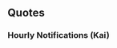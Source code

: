 ==Quotes==
{{Ship/Quotes
|Introduction = 陸軍特種船「神州丸」です。<br>統合的な上陸戦力を投射できる本格的な強襲揚陸艦の<br>先駆けとして建造されました。揚陸作戦はお任せください。
|Introduction/En = 
|Introduction/Note = 

|Library = 日本陸軍が建造した本格的な上陸用船艇母艦、現代でいう強襲揚陸艦、その一番艦、神州丸です。<br>完全武装した陸戦部隊を載せた大発動艇などを満載、その泛水装備で連続発進が可能です。<br>緒戦の上陸戦、そして末期の輸送作戦でも奮闘しました。提督殿、覚えていてくださいね。
|Library/En = 
|Library/Note = 

|Secretary 1 = R...いえ。神州丸を、お呼びでありますか。
|Secretary 1/En = 
|Secretary 1/Note = 

|Secretary 2 = 揚陸作戦ですか？ 輸送作戦？ ...ならば、投入のご検討を。
|Secretary 2/En = 
|Secretary 2/Note = 

|Secretary 3 = 提督殿、この船尾舟艇発進口が気になるご様子。ご覧になりますか？ こちらです。多くの大発の連続発進が可能であります。...提督殿？ そこは、舷側ですが。
|Secretary 3/En = 
|Secretary 3/Note = 

|Idle = G.L.、ゴッドランド...。ある種そのままではありますが...秘匿名というのは、味わい深いものであります。ふぅ...
|Idle/En = 
|Idle/Note = 

|Secretary Married = わ、私も、兵食を作ってみたのですが...。味見してもらっても...？あ...ありがとう！...美味しい？
|Secretary Married/En = 
|Secretary Married/Note = 

|Wedding = 提督殿、本艦を？本当、で...ありますか？嬉しい...本か...わ、私、着替えてまいります！
|Wedding/En = 
|Wedding/Note = 

|Looking At Scores = 情報は大切であります。お持ちしましょう。
|Looking At Scores/En = 
|Looking At Scores/Note = 

|Joining A Fleet = 陸軍特種船、神州丸、抜錨です。みんな、頼むぞ。
|Joining A Fleet/En = 
|Joining A Fleet/Note = 

|Equipment 1 = その装備は、有り難いです。
|Equipment 1/En = 
|Equipment 1/Note = 

|Equipment 2 = 感謝、申し上げます。
|Equipment 2/En = 
|Equipment 2/Note = 

|Equipment 3 = 大発を出します。
|Equipment 3/En = 
|Equipment 3/Note = 

|Supply = 輜重は、今なら大事なことだと、感じます。
|Supply/En = 
|Supply/Note = 

|Docking Minor = 申し訳ない、少し下がります。
|Docking Minor/En = 
|Docking Minor/Note = 

|Docking Major = 提督殿、申し訳ない。しばし修繕を、急ぎます。
|Docking Major/En = 
|Docking Major/Note = 

|Docking Complete =
|Docking Complete/En = 
|Docking Complete/Note = 

|Construction = ついに、建造が完了しました。就役であります。
|Construction/En = 
|Construction/Note = 

|Returning From Sortie = 提督殿、船団帰投。作戦は、完了であります。
|Returning From Sortie/En = 
|Returning From Sortie/Note = 

|Starting A Sortie = 本艦、M.T.はこれより抜錨する。行くぞ！
|Starting A Sortie/En = 
|Starting A Sortie/Note = 

|Battle Start = 前方に敵を発見した。是非もない...。戦闘用意！
|Battle Start/En = 
|Battle Start/Note = 

|Attack = てぇっ！
|Attack/En = 
|Attack/Note = 

|Night Battle = 夜か...警戒を怠るな！
|Night Battle/En = 
|Night Battle/Note = 

|Night Attack = 
|Night Attack/En = 
|Night Attack/Note = 

|MVP = 本艦が、最も功績を？...この栄誉、戦友殿と共に。
|MVP/En = 
|MVP/Note = 

|Minor Damage 1 = くぅ！
|Minor Damage 1/En = 
|Minor Damage 1/Note = 

|Minor Damage 2 = うわああっ！？
|Minor Damage 2/En = 
|Minor Damage 2/Note = 

|Major Damage = 被害を報告せよ。浅瀬に突っ込む必要は...ないな。
|Major Damage/En = 
|Major Damage/Note = 

|Sunk = ついに本艦も、ここで沈むか...。海は...冷たいな...
|Sunk/En = 
|Sunk/Note = 
}}
===Hourly Notifications (Kai)===
{{Ship/Hourly|Form = Kai
|00JP = 本日は不肖、この本艦が...秘書艦を務めます。現在時刻、マルマル、マルマル。
|00EN = Today this humble ship will be your secretary ship. The time is now 0000. 
|migrated = true
|01JP = 現在時刻、マルヒトマルマル。提督室、異常...なし！
|01EN = The time is now 0100. All's well in the Admiral's room. 
|02JP = 現在時刻、マルフタマルマル。提督室、正面廊下。ここも異常、なし！
|02EN = The time is now 0200. All's well in the corridor outside the Admiral's room as well. 
|03JP = 現在時刻、マルサンマルマル。提督殿、深夜の見回り、続行します。お任せください！大浴場、異常...なし！
|03EN = The time is now 0300. Admiral, I'll be resuming the midnight patrol. All's well in the main bath. 
|04JP = 現在時刻、マルヨンマルマル。食堂、異常な...ん？機影？...なんだ？友軍母艦の、艦上偵察機？はて...。
|04EN = The time is now 0400. All's well in the cant... Hmm? An airplane silhouette? What was it? A reconnaissance plane from a friendly tender? Hmm... 
|04Note = This is probably Akagi, or someone aircarrier was using a recon aircraft to do illegal activities.
|05JP = 現在時刻、マルゴーマルマル。総員起床をかけよう。起床ラッパでいいな。ふぅ...。
|05EN = The time is now 0500. It's time to wake everyone up. May I use the bugle? *deep breath* 
|06JP = 現在時刻、マルロクマルマル。提督殿、昨日は結構、お酒を召し上がっていたので...朝食は、飯盒で炊いた神州丸特製のおかゆにしてみました。たくあんと漬物も、よかったら。
|06EN = The time is now 0600. Admiral, since you had a bit too much to drink yesterday, I've made you some of my special rice gruel for breakfast with my mess kit. Have some pickled daikon and vegetables too. 
|07JP = 現在時刻、マルナナマルマル。提督殿。食後のお茶、新しい物をお持ちしましょうか。お待ち下さい。
|07EN = The time is now 0700. Admiral, shall I get you a fresh cup of tea? Please wait a moment. 
|08JP = 現在時刻、マルハチマルマル。さあ、港に参りましょうか。皆も待っています。
|08EN = The time is now 0800. Well, shall we return to port? Everyone is waiting. 
|09JP = 現在時刻、マルキューマルマル。ん...貴様らは、七戦隊。最上、三隈か。
|09EN = The time is now 0900. Hmm, you're CruDiv 7? Mogami and Mikuma, huh? 
|10JP = 現在時刻、ヒトマルマルマル。なに、最上気にするな。大切なのは、今この時...そして、これからです。
|10EN = The time is now 1000. Oh, don't worry about it, Mogami. What's important is the present, and what happens from here on out. 
|11JP = 現在時刻、ヒトヒトマルマル。提督殿、もうすぐ、お昼であります。はい、用意はここに。
|11EN = The time is now 1100. Admiral, it's almost time for lunch. Yes, we'll be making it here. 
|12JP = 現在時刻、ヒトフタマルマル。お昼、昼食の時間であります。我らの握り飯は、一合飯。...少し、大きいですか？さ、お茶もここに。召し上がれ！
|12EN = The time is now 1200. It's noon. It's time for lunch. Our rice balls will be 150 g today. They're a bit on the large side. Here is your tea. Please help yourself.
|13JP = 現在時刻、ヒトサンマルマル。提督殿、海の上も...気持ちの良いものであります、ね...。
|13EN = The time is now 1300. Admiral, doesn't it feel great being at sea? 
|14JP = 現在時刻、ヒトヨンマルマル。や、貴様は...あきつ丸！壮健か？それはなにより。共に励もう！
|14EN = The time is now 1400. Oh, you must be Akitsu Maru. How are you? Aha, well, we'll need to support each other! 
|15JP = 現在時刻、ヒトゴーマルマル。提督殿、甘い物は、どうですか？ ミルクキャラメル。ほら、幸せであります！
|15EN = The time is now 1500. Admiral, would you like something sweet? Here's some milk caramel. Go on, it'll make you happy. 
|16JP = 現在時刻、ヒトロクマルマル。そろそろ夕方ですね。夜は危険です...船団を港に。
|16EN = he time is now 1600. It's almost evening. The night is dangerous. The fleet should return to port. 
|17JP = 現在時刻、ヒトナナマルマル。提督殿、見てください。海に落ちる夕日が...綺麗であります。あぁ、綺麗...。
|17EN = The time is now 1700. Admiral, look at that. The sun setting on the sea is beautiful. Ah, so beautiful. 
|18JP = 現在時刻、ヒトハチマルマル。提督殿、夕食はどうしましょう？え？来客？どなたでありますか？
|18EN = The time is now 1800. Admiral, what are we having for dinner? Eh, we have a guest? Who might it be? 
|19JP = 貴様達は、二戦隊...いや、今は四航戦か。日向、伊勢！現在時刻、ヒトキューマルマル。
|19EN = You're BatDiv 2, no wait, you're CarDiv 4 now. Hyuuga, Ise. The time is now 1900. 
|20JP = 日向、煙突の件は世話になった。なに？ 覚えてない？なんて奴だ...。現在時刻は、フタマルマルマル。
|20EN = Hyuuga, thank you for your cooperation in the chimney matter. What? You don't remember? I can't believe it. The time is now 2000.
|21JP = 現在時刻、フタヒトマルマル。まあいい。折角だ、飲もう。さあ、提督殿も。乾杯。
|21EN = The time is now 2100. Oh well. Since you're here, let's have a drink. Come on, you too, Admiral. Cheers. 
|22JP = 日向、この酒は？ ...美味いな。信州諏訪の酒か。良い！えっと...現在時刻は、フタフタ、ヒックッ！...マルマル。
|22EN = Hyuuga, what's this sake? It's good. It's from Suwa in Shinshuu? Nice! Uhm... the time is now 22 *hic* 00. 
|23JP = やっと帰った...。提督殿、お互い、少し飲みすぎましたか。お冷はここに。現在時刻、フタサン...マルマル...はぁ。
|23EN = We're finally home. Admiral, we drank a bit too much, huh? Here's some cold water. The time is now 2300. 
}}<!--
===Seasonal Quotes===
{{Ship/SeasonalQuotes}}
-->